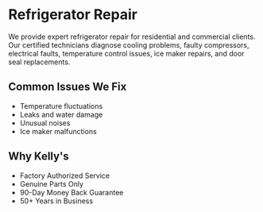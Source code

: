 
# Refrigerator Repair

We provide expert refrigerator repair for residential and commercial clients. Our certified technicians diagnose cooling problems, faulty compressors, electrical faults, temperature control issues, ice maker repairs, and door seal replacements.

<CTA />

## Common Issues We Fix
- Temperature fluctuations
- Leaks and water damage
- Unusual noises
- Ice maker malfunctions

## Why Kelly's
- Factory Authorized Service
- Genuine Parts Only
- 90-Day Money Back Guarantee
- 50+ Years in Business


